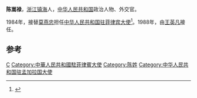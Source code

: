 '''陈嵩禄'''，[[浙江|浙江]][[镇海|镇海]]人，[[中华人民共和国|中华人民共和国]]政治人物、外交官。

1984年，接替[[莫燕忠|莫燕忠]]担任[[中国驻菲律宾大使列表|中华人民共和国驻菲律宾大使]]<ref>{{cite web|author=中华人民共和国外交部|title=中国驻菲律宾共和国历任大使|url=http://www.mfa.gov.cn/chn/pds/ziliao/wjrw/2167/2168/t9133.htm|publisher=中华人民共和国外交部|accessdate=2012-03-03}}</ref>。1988年，由[[王英凡|王英凡]]接任。

== 参考 ==
{{reflist}}
{{start box}}
{{s-dip}}
{{succession box|[[莫燕忠|莫燕忠]]|[[王英凡|王英凡]]|[[中国驻菲律宾大使列表|中华人民共和国驻菲律宾大使]]|1984年9月-1988年5月}}
{{succession box|[[鄭劍英|鄭劍英]]|[[張序江|張序江]]|[[中國駐孟加拉國大使列表|中華人民共和國駐孟加拉國大使]]|1988年8月－1993年1月}}
{{end box}}
{{中国政治人物小作品}}

[[Category:镇海县人|C]]
[[Category:中華人民共和國駐菲律賓大使|Category:中華人民共和國駐菲律賓大使]]
[[Category:陈姓|Category:陈姓]]
[[Category:中华人民共和国驻孟加拉国大使|Category:中华人民共和国驻孟加拉国大使]]